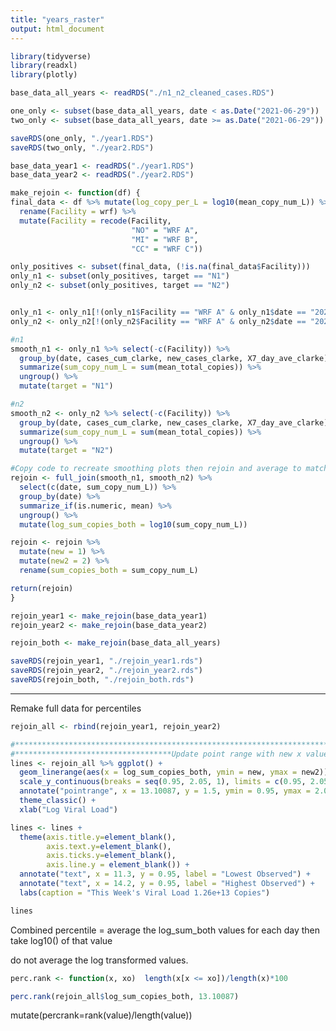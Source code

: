 ---
title: "years_raster"
output: html_document
---

```{r}
library(tidyverse)
library(readxl)
library(plotly)
```

```{r}
base_data_all_years <- readRDS("./n1_n2_cleaned_cases.RDS") 

one_only <- subset(base_data_all_years, date < as.Date("2021-06-29"))
two_only <- subset(base_data_all_years, date >= as.Date("2021-06-29"))
```

```{r}
saveRDS(one_only, "./year1.RDS")
saveRDS(two_only, "./year2.RDS")
```



```{r}
base_data_year1 <- readRDS("./year1.RDS")
base_data_year2 <- readRDS("./year2.RDS")
```

```{r}
make_rejoin <- function(df) {
final_data <- df %>% mutate(log_copy_per_L = log10(mean_copy_num_L)) %>%
  rename(Facility = wrf) %>%
  mutate(Facility = recode(Facility, 
                           "NO" = "WRF A",
                           "MI" = "WRF B",
                           "CC" = "WRF C"))

only_positives <- subset(final_data, (!is.na(final_data$Facility)))
only_n1 <- subset(only_positives, target == "N1")
only_n2 <- subset(only_positives, target == "N2")


only_n1 <- only_n1[!(only_n1$Facility == "WRF A" & only_n1$date == "2020-11-02"), ]
only_n2 <- only_n2[!(only_n2$Facility == "WRF A" & only_n2$date == "2020-11-02"), ]

#n1
smooth_n1 <- only_n1 %>% select(-c(Facility)) %>% 
  group_by(date, cases_cum_clarke, new_cases_clarke, X7_day_ave_clarke) %>%
  summarize(sum_copy_num_L = sum(mean_total_copies)) %>%
  ungroup() %>%
  mutate(target = "N1")

#n2
smooth_n2 <- only_n2 %>% select(-c(Facility)) %>% 
  group_by(date, cases_cum_clarke, new_cases_clarke, X7_day_ave_clarke) %>%
  summarize(sum_copy_num_L = sum(mean_total_copies)) %>%
  ungroup() %>%
  mutate(target = "N2")

#Copy code to recreate smoothing plots then rejoin and average to match methods on website
rejoin <- full_join(smooth_n1, smooth_n2) %>%
  select(c(date, sum_copy_num_L)) %>%
  group_by(date) %>%
  summarize_if(is.numeric, mean) %>%
  ungroup() %>%
  mutate(log_sum_copies_both = log10(sum_copy_num_L))

rejoin <- rejoin %>% 
  mutate(new = 1) %>%
  mutate(new2 = 2) %>%
  rename(sum_copies_both = sum_copy_num_L)

return(rejoin)
}

```

```{r}
rejoin_year1 <- make_rejoin(base_data_year1)
rejoin_year2 <- make_rejoin(base_data_year2)

rejoin_both <- make_rejoin(base_data_all_years)
```

```{r}
saveRDS(rejoin_year1, "./rejoin_year1.rds")
saveRDS(rejoin_year2, "./rejoin_year2.rds")
saveRDS(rejoin_both, "./rejoin_both.rds")

```


**************************************************************************************************************************************
Remake full data for percentiles

```{r}
rejoin_all <- rbind(rejoin_year1, rejoin_year2)
```



```{r}
#**************************************************************************************************************
#***********************************Update point range with new x value****************************************
lines <- rejoin_all %>% ggplot() +
  geom_linerange(aes(x = log_sum_copies_both, ymin = new, ymax = new2)) + 
  scale_y_continuous(breaks = seq(0.95, 2.05, 1), limits = c(0.95, 2.05)) +
  annotate("pointrange", x = 13.10087, y = 1.5, ymin = 0.95, ymax = 2.05, color = "red", size =1) +
  theme_classic() +
  xlab("Log Viral Load")

lines <- lines +   
  theme(axis.title.y=element_blank(),
        axis.text.y=element_blank(),
        axis.ticks.y=element_blank(),
        axis.line.y = element_blank()) +
  annotate("text", x = 11.3, y = 0.95, label = "Lowest Observed") +
  annotate("text", x = 14.2, y = 0.95, label = "Highest Observed") +
  labs(caption = "This Week's Viral Load 1.26e+13 Copies")

lines
```

Combined percentile =
average the log_sum_both values for each day then take log10() of that value

do not average the log transformed values. 




```{r}
perc.rank <- function(x, xo)  length(x[x <= xo])/length(x)*100

perc.rank(rejoin_all$log_sum_copies_both, 13.10087)
```
mutate(percrank=rank(value)/length(value))





